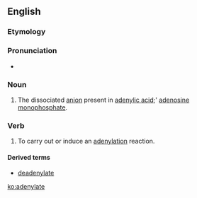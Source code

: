 ==English==

===Etymology===

{{suffix|adenyl|ate|lang=en}}

===Pronunciation===
* {{IPA|əˈdɛnəleɪt|lang=en}}

===Noun===
{{en-noun}}

# {{context|organic chemistry|lang=en}}  The dissociated [[anion]] present in [[adenylic acid]];' [[adenosine monophosphate]].

===Verb===
{{en-verb|adenylat|ing}}

# {{context|genetics|lang=en}} To carry out or induce an [[adenylation]] reaction.

====Derived terms====
* [[deadenylate]]

[[ko:adenylate]]